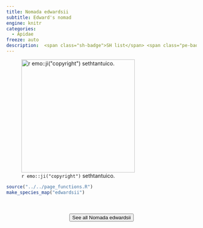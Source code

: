 ```yaml
---
title: Nomada edwardsii
subtitle: Edward's nomad
engine: knitr
categories:
  - Apidae
freeze: auto
description:  <span class="sh-badge">SH list</span> <span class="pe-badge">PM Evidence</span>
---
```

![`r emo::ji("copyright")` sethtantuico.](https://inaturalist-open-data.s3.amazonaws.com/photos/267075906/large.jpg){height=300}





```r
source("../../page_functions.R")
make_species_map("edwardsii")
```
<br><br>
<center>


<a href="https://inaturalist.ca/observations?place_id=any&quality_grade=research&subview=map&taxon_id=1426379"><button type="button" class="btn btn-secondary">See all Nomada edwardsii <i class="fa-solid fa-arrow-up-right-from-square"></i> </button></a>
</center>
